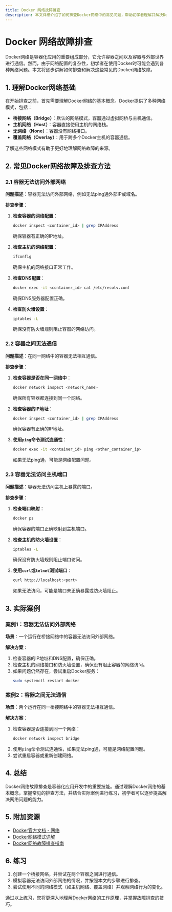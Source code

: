 ```yaml
---
title: Docker 网络故障排查
description: 本文详细介绍了如何排查Docker网络中的常见问题，帮助初学者理解并解决Docker网络故障。
---
```


# Docker 网络故障排查

Docker网络是容器化应用的重要组成部分，它允许容器之间以及容器与外部世界进行通信。然而，由于网络配置的复杂性，初学者在使用Docker时可能会遇到各种网络问题。本文将逐步讲解如何排查和解决这些常见的Docker网络故障。

## 1. 理解Docker网络基础

在开始排查之前，首先需要理解Docker网络的基本概念。Docker提供了多种网络模式，包括：

- **桥接网络（Bridge）**：默认的网络模式，容器通过虚拟网桥与主机通信。
- **主机网络（Host）**：容器直接使用主机的网络栈。
- **无网络（None）**：容器没有网络接口。
- **覆盖网络（Overlay）**：用于跨多个Docker主机的容器通信。

了解这些网络模式有助于更好地理解网络故障的来源。

## 2. 常见Docker网络故障及排查方法

### 2.1 容器无法访问外部网络

**问题描述**：容器无法访问外部网络，例如无法ping通外部IP或域名。

**排查步骤**：

1. **检查容器的网络配置**：
   ```bash
   docker inspect <container_id> | grep IPAddress
   ```
   确保容器有正确的IP地址。

2. **检查主机的网络配置**：
   ```bash
   ifconfig
   ```
   确保主机的网络接口正常工作。

3. **检查DNS配置**：
   ```bash
   docker exec -it <container_id> cat /etc/resolv.conf
   ```
   确保DNS服务器配置正确。

4. **检查防火墙设置**：
   ```bash
   iptables -L
   ```
   确保没有防火墙规则阻止容器的网络访问。

### 2.2 容器之间无法通信

**问题描述**：在同一网络中的容器无法相互通信。

**排查步骤**：

1. **检查容器是否在同一网络中**：
   ```bash
   docker network inspect <network_name>
   ```
   确保所有容器都连接到同一个网络。

2. **检查容器的IP地址**：
   ```bash
   docker inspect <container_id> | grep IPAddress
   ```
   确保容器有正确的IP地址。

3. **使用`ping`命令测试连通性**：
   ```bash
   docker exec -it <container_id> ping <other_container_ip>
   ```
   如果无法ping通，可能是网络配置问题。

### 2.3 容器无法访问主机端口

**问题描述**：容器无法访问主机上暴露的端口。

**排查步骤**：

1. **检查端口映射**：
   ```bash
   docker ps
   ```
   确保容器的端口正确映射到主机端口。

2. **检查主机的防火墙设置**：
   ```bash
   iptables -L
   ```
   确保没有防火墙规则阻止端口访问。

3. **使用`curl`或`telnet`测试端口**：
   ```bash
   curl http://localhost:<port>
   ```
   如果无法访问，可能是端口未正确暴露或防火墙阻止。

## 3. 实际案例

### 案例1：容器无法访问外部网络

**场景**：一个运行在桥接网络中的容器无法访问外部网络。

**解决方案**：

1. 检查容器的IP地址和DNS配置，确保正确。
2. 检查主机的网络接口和防火墙设置，确保没有阻止容器的网络访问。
3. 如果问题仍然存在，尝试重启Docker服务：
   ```bash
   sudo systemctl restart docker
   ```

### 案例2：容器之间无法通信

**场景**：两个运行在同一桥接网络中的容器无法相互通信。

**解决方案**：

1. 检查容器是否连接到同一个网络：
   ```bash
   docker network inspect bridge
   ```
2. 使用`ping`命令测试连通性，如果无法ping通，可能是网络配置问题。
3. 尝试重启容器或重新创建网络。

## 4. 总结

Docker网络故障排查是容器化应用开发中的重要技能。通过理解Docker网络的基本概念，掌握常见的排查方法，并结合实际案例进行练习，初学者可以逐步提高解决网络问题的能力。

## 5. 附加资源

- [Docker官方文档 - 网络](https://docs.docker.com/network/)
- [Docker网络模式详解](https://www.docker.com/blog/docker-networking/)
- [Docker网络故障排查指南](https://www.docker.com/blog/troubleshooting-docker-networking/)

## 6. 练习

1. 创建一个桥接网络，并尝试在两个容器之间进行通信。
2. 模拟容器无法访问外部网络的情况，并按照本文的步骤进行排查。
3. 尝试使用不同的网络模式（如主机网络、覆盖网络）并观察网络行为的变化。

通过以上练习，您将更深入地理解Docker网络的工作原理，并掌握故障排查的技巧。